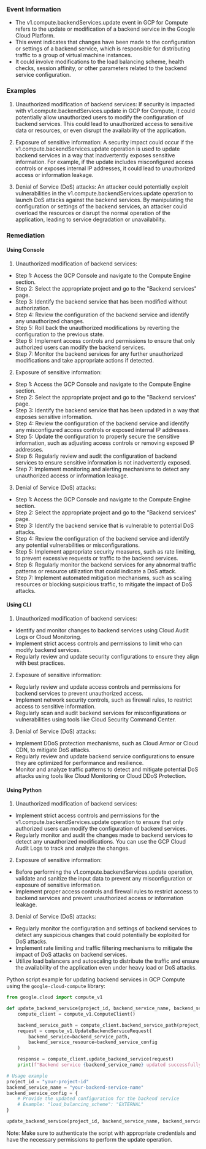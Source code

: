 
### Event Information

- The v1.compute.backendServices.update event in GCP for Compute refers to the update or modification of a backend service in the Google Cloud Platform.
- This event indicates that changes have been made to the configuration or settings of a backend service, which is responsible for distributing traffic to a group of virtual machine instances.
- It could involve modifications to the load balancing scheme, health checks, session affinity, or other parameters related to the backend service configuration.


### Examples

1. Unauthorized modification of backend services: If security is impacted with v1.compute.backendServices.update in GCP for Compute, it could potentially allow unauthorized users to modify the configuration of backend services. This could lead to unauthorized access to sensitive data or resources, or even disrupt the availability of the application.

2. Exposure of sensitive information: A security impact could occur if the v1.compute.backendServices.update operation is used to update backend services in a way that inadvertently exposes sensitive information. For example, if the update includes misconfigured access controls or exposes internal IP addresses, it could lead to unauthorized access or information leakage.

3. Denial of Service (DoS) attacks: An attacker could potentially exploit vulnerabilities in the v1.compute.backendServices.update operation to launch DoS attacks against the backend services. By manipulating the configuration or settings of the backend services, an attacker could overload the resources or disrupt the normal operation of the application, leading to service degradation or unavailability.

### Remediation

#### Using Console

1. Unauthorized modification of backend services:
- Step 1: Access the GCP Console and navigate to the Compute Engine section.
- Step 2: Select the appropriate project and go to the "Backend services" page.
- Step 3: Identify the backend service that has been modified without authorization.
- Step 4: Review the configuration of the backend service and identify any unauthorized changes.
- Step 5: Roll back the unauthorized modifications by reverting the configuration to the previous state.
- Step 6: Implement access controls and permissions to ensure that only authorized users can modify the backend services.
- Step 7: Monitor the backend services for any further unauthorized modifications and take appropriate actions if detected.

2. Exposure of sensitive information:
- Step 1: Access the GCP Console and navigate to the Compute Engine section.
- Step 2: Select the appropriate project and go to the "Backend services" page.
- Step 3: Identify the backend service that has been updated in a way that exposes sensitive information.
- Step 4: Review the configuration of the backend service and identify any misconfigured access controls or exposed internal IP addresses.
- Step 5: Update the configuration to properly secure the sensitive information, such as adjusting access controls or removing exposed IP addresses.
- Step 6: Regularly review and audit the configuration of backend services to ensure sensitive information is not inadvertently exposed.
- Step 7: Implement monitoring and alerting mechanisms to detect any unauthorized access or information leakage.

3. Denial of Service (DoS) attacks:
- Step 1: Access the GCP Console and navigate to the Compute Engine section.
- Step 2: Select the appropriate project and go to the "Backend services" page.
- Step 3: Identify the backend service that is vulnerable to potential DoS attacks.
- Step 4: Review the configuration of the backend service and identify any potential vulnerabilities or misconfigurations.
- Step 5: Implement appropriate security measures, such as rate limiting, to prevent excessive requests or traffic to the backend services.
- Step 6: Regularly monitor the backend services for any abnormal traffic patterns or resource utilization that could indicate a DoS attack.
- Step 7: Implement automated mitigation mechanisms, such as scaling resources or blocking suspicious traffic, to mitigate the impact of DoS attacks.

#### Using CLI

1. Unauthorized modification of backend services:
- Identify and monitor changes to backend services using Cloud Audit Logs or Cloud Monitoring.
- Implement strict access controls and permissions to limit who can modify backend services.
- Regularly review and update security configurations to ensure they align with best practices.

2. Exposure of sensitive information:
- Regularly review and update access controls and permissions for backend services to prevent unauthorized access.
- Implement network security controls, such as firewall rules, to restrict access to sensitive information.
- Regularly scan and audit backend services for misconfigurations or vulnerabilities using tools like Cloud Security Command Center.

3. Denial of Service (DoS) attacks:
- Implement DDoS protection mechanisms, such as Cloud Armor or Cloud CDN, to mitigate DoS attacks.
- Regularly review and update backend service configurations to ensure they are optimized for performance and resilience.
- Monitor and analyze traffic patterns to detect and mitigate potential DoS attacks using tools like Cloud Monitoring or Cloud DDoS Protection.

#### Using Python

1. Unauthorized modification of backend services:
- Implement strict access controls and permissions for the v1.compute.backendServices.update operation to ensure that only authorized users can modify the configuration of backend services.
- Regularly monitor and audit the changes made to backend services to detect any unauthorized modifications. You can use the GCP Cloud Audit Logs to track and analyze the changes.

2. Exposure of sensitive information:
- Before performing the v1.compute.backendServices.update operation, validate and sanitize the input data to prevent any misconfiguration or exposure of sensitive information.
- Implement proper access controls and firewall rules to restrict access to backend services and prevent unauthorized access or information leakage.

3. Denial of Service (DoS) attacks:
- Regularly monitor the configuration and settings of backend services to detect any suspicious changes that could potentially be exploited for DoS attacks.
- Implement rate limiting and traffic filtering mechanisms to mitigate the impact of DoS attacks on backend services.
- Utilize load balancers and autoscaling to distribute the traffic and ensure the availability of the application even under heavy load or DoS attacks.

Python script example for updating backend services in GCP Compute using the `google-cloud-compute` library:

```python
from google.cloud import compute_v1

def update_backend_service(project_id, backend_service_name, backend_service_config):
    compute_client = compute_v1.ComputeClient()

    backend_service_path = compute_client.backend_service_path(project_id, backend_service_name)
    request = compute_v1.UpdateBackendServiceRequest(
        backend_service=backend_service_path,
        backend_service_resource=backend_service_config
    )

    response = compute_client.update_backend_service(request)
    print(f"Backend service {backend_service_name} updated successfully.")

# Usage example
project_id = "your-project-id"
backend_service_name = "your-backend-service-name"
backend_service_config = {
    # Provide the updated configuration for the backend service
    # Example: "load_balancing_scheme": "EXTERNAL"
}

update_backend_service(project_id, backend_service_name, backend_service_config)
```

Note: Make sure to authenticate the script with appropriate credentials and have the necessary permissions to perform the update operation.

